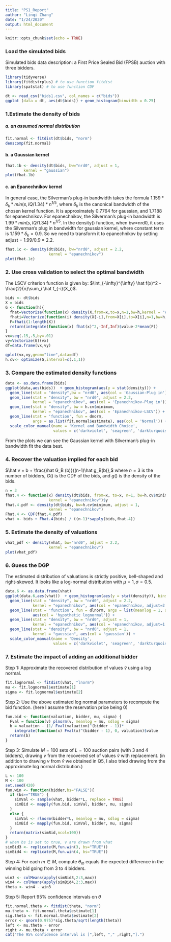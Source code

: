 ```yaml
---
title: "PS1_Report"
author: "Linqi Zhang"
date: "1/24/2020"
output: html_document
---
```


```r
knitr::opts_chunk$set(echo = TRUE)
```

### Load the simulated bids

Simulated bids data description: a First Price Sealed Bid (FPSB) auction with three bidders.
```r
library(tidyverse)
library(fitdistrplus) # to use function fitdist
library(spatstat) # to use function CDF

dt <- read_csv("bids1.csv", col_names = c("bids"))
ggplot (data = dt, aes(dt$bids)) + geom_histogram(binwidth = 0.25)
```

### 1.Estimate the density of bids

##### a. an assumed normal distribution
```r
fit.normal <- fitdist(dt$bids, "norm") 
denscomp(fit.normal)
```

#### b. a Gaussian kernel
```r
fhat.1b <- density(dt$bids, bw="nrd0", adjust = 1,
        kernel = "gaussian")
plot(fhat.1b)
```

#### c. an Epanechnikov kernel
In general case, the Silverman's plug-in bandwidth takes the formula $1.159*\delta_k*min(s,IQ/1.34)*n^{1/5}$, where $\delta_k$ is the canonical bandwidth of the chosen kernel function. It is approximately 0.7764 for gaussian, and 1.7188 for epanechnikov.
For epanechnikov, the Silverman's plug-in bandwidth is $1.99*min(s,IQ/1.34)*n^{1/5}$.
In the density() function, when bw=nrd0, it uses the Silverman's plug in bandwidth for gaussian kernel, where constant term is $1.159*\delta_k = 0.9$. So we need to transform it to epanechnikov by setting adjust = 1.99/0.9 = 2.2.
```r
fhat.1c <- density(dt$bids, bw="nrd0", adjust = 2.2,
                   kernel = "epanechnikov") 
plot(fhat.1c)
```

### 2. Use cross validation to select the optimal bandwidth
The LSCV criterion function is given by: $\int_{-\infty}^{\infty} \hat f(x)^2 - \frac{2}{n}\sum_i \hat f_{-i}(X_i)$.
```r
bids <- dt$bids
X = bids
G <- function(h){
  fhat=Vectorize(function(x) density(X,from=x,to=x,n=1,bw=h,kernel = "epanechnikov")$y)
  fhati=Vectorize(function(i) density(X[-i],from=X[i],to=X[i],n=1,bw=h,kernel = "epanechnikov")$y)
  F=fhati(1:length(X))
  return(integrate(function(x) fhat(x)^2,-Inf,Inf)$value-2*mean(F))  
}
vx=seq(.15,.5,by=.01)
vy=Vectorize(G)(vx)
df=data.frame(vx,vy)

qplot(vx,vy,geom="line",data=df)
h.cv<- optimize(G,interval=c(.1,1))
```

### 3. Compare the estimated density functions
```r
data <- as.data.frame(bids)
ggplot(data,aes(bids))  + geom_histogram(aes(y = stat(density))) +
  geom_line(stat = "density",bw = "nrd0", aes(col = 'Gaussian-Plug in')) +
  geom_line(stat = "density", bw = "nrd0", adjust = 2.2,
            kernel = "epanechnikov", aes(col = 'Epanechnikov-Plug in')) + 
  geom_line(stat = "density", bw = h.cv$minimum,
            kernel = "epanechnikov", aes(col = 'Epanechnikov-LSCV')) +
  geom_line(stat = 'function', fun = dnorm, 
            args = as.list(fit.normal$estimate), aes(col = 'Normal')) +
  scale_color_manual(name = 'Kernel and Bandwidth Choice', 
                     values = c('darkviolet', 'seagreen', 'darkturquoise','darkgoldenrod3'))
```

From the plots we can see the Gaussian kernel with Silverman's plug-in bandwidth fit the data best.

### 4. Recover the valuation implied for each bid
$\hat v = b + \frac{\hat G_B (b)}{(n-1)\hat g_B(b)},$ where $n=3$ is the number of bidders, $G()$ is the CDF of the bids, and $g()$ is the density of the bids.
```r
n = 3
fhat.4 <- function(x) density(dt$bids, from=x, to=x, n=1, bw=h.cv$minimum, adjust = 1,
                   kernel = "epanechnikov")$y
fhat.4.pdf <- density(dt$bids, bw=h.cv$minimum, adjust = 1,
                   kernel = "epanechnikov")
Fhat.4 <- CDF(fhat.4.pdf)
vhat <- bids + Fhat.4(bids) / ((n-1)*sapply(bids,fhat.4))
```

### 5. Estimate the density of valuations
```r
vhat_pdf <- density(vhat, bw="nrd0", adjust = 2.2,
                   kernel = "epanechnikov") 
plot(vhat_pdf)
```

### 6. Guess the DGP
The estimated distribution of valuations is strictly positive, bell-shaped and right-skewed. It looks like a log-normal distribution with $\mu=1, \sigma=0.5$. 
```r
data.6 <- as.data.frame(vhat)
ggplot(data.6,aes(vhat))  + geom_histogram(aes(y = stat(density)), bins=22) +
  geom_line(stat = "density", bw = "nrd0", adjust = 2.2,
            kernel = "epanechnikov", aes(col = 'epanechnikov, adjust=2.2')) +
  geom_line(stat = 'function', fun = dlnorm, args = list(meanlog = 1, sdlog = 0.5),
            aes(col = 'hypothetic lognormal')) +
  geom_line(stat = "density", bw = "nrd0", adjust = 1,
            kernel = "epanechnikov", aes(col = 'epanechnikov, adjust=1')) +
  geom_line(stat = "density", bw = "nrd0", adjust = 1,
            kernel = "gaussian", aes(col = 'gaussian')) +  
  scale_color_manual(name = 'Density', 
                     values = c('darkviolet', 'seagreen', 'darkturquoise','darkgoldenrod3'))
```

### 7. Estimate the impact of adding an additional bidder
Step 1: Approximate the recovered distribution of values $\hat v$ using a log normal.
```r
fit.lognormal <- fitdist(vhat, "lnorm") 
mu <- fit.lognormal$estimate[1]
sigma <- fit.lognormal$estimate[2]
```

Step 2: Use the above estimated log normal parameters to recompute the bid function. (here I assume the reservation price being 0)
```r
fun.bid <- function(valuation, bidder, mu, sigma) {
  Fval = function(v) plnorm(v, meanlog = mu, sdlog = sigma)
  b = valuation - (1/ Fval(valuation)^(bidder - 1))*
    integrate(function(x) Fval(x)^(bidder - 1), 0, valuation)$value 
  return(b)
}
```

Step 3: Simulate $M = 100$ sets of $L=100$ auction pairs (with 3 and 4 bidders), drawing $v$ from the recovered set of values $\hat v$ with replacement. (in addition to drawing $v$ from $\hat v$ we obtained in Q5, I also tried drawing from the approximate log normal distribution.)
```r
L <- 100
M <- 100
set.seed(420)
fun.win <- function(bidder,bs="FALSE"){
  if (bs=="TRUE") {
    simVal <- sample(vhat, bidder*L, replace = TRUE)
    simBid <- mapply(fun.bid, simVal, bidder, mu, sigma)
  }
  else {
    simVal <- rlnorm(bidder*L, meanlog = mu, sdlog = sigma)
    simBid <- mapply(fun.bid, simVal, bidder, mu, sigma)
  }
  return(matrix(simBid,ncol=100))
}
# when bs is set to true, v are drawn from vhat
simBid3 <- replicate(M,fun.win(3, bs="TRUE")) 
simBid4 <- replicate(M,fun.win(4, bs="TRUE"))
```

Step 4: For each $m \in M$, compute $\theta_m$ equals the expected difference in the winning bid going from 3 to 4 bidders.
```r
win3 <- colMeans(apply(simBid3,2:3,max))
win4 <- colMeans(apply(simBid4,2:3,max))
theta <- win4 - win3
```

Step 5: Report 95% confidence intervals on $\theta$
```r
fit.normal.theta <- fitdist(theta, "norm")
mu.theta <- fit.normal.theta$estimate[1]
sig.theta <- fit.normal.theta$estimate[2]
error <- qnorm(0.975)*sig.theta/sqrt(length(theta))
left <- mu.theta - error
right <- mu.theta + error
cat("The 95% confidence interval is [",left, "," ,right,"].")
```

